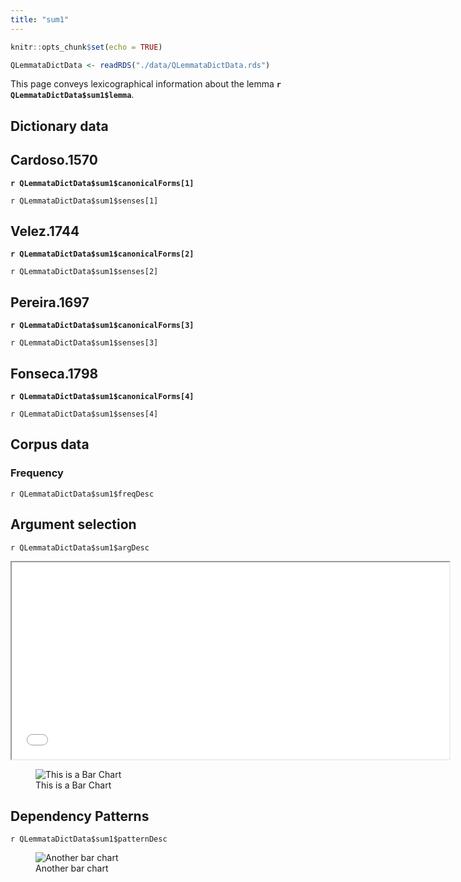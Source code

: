 ```yaml
---
title: "sum1"
---
```



```r
knitr::opts_chunk$set(echo = TRUE)

QLemmataDictData <- readRDS("./data/QLemmataDictData.rds")

```


This page conveys lexicographical information about the lemma **`r QLemmataDictData$sum1$lemma`**.

## Dictionary data

::: panel-tabset
## Cardoso.1570
**`r QLemmataDictData$sum1$canonicalForms[1]`**

`r QLemmataDictData$sum1$senses[1]`

## Velez.1744
**`r QLemmataDictData$sum1$canonicalForms[2]`**

`r QLemmataDictData$sum1$senses[2]`

## Pereira.1697
**`r QLemmataDictData$sum1$canonicalForms[3]`**

`r QLemmataDictData$sum1$senses[3]`

## Fonseca.1798
**`r QLemmataDictData$sum1$canonicalForms[4]`**

`r QLemmataDictData$sum1$senses[4]`

:::


## Corpus data

### Frequency
`r QLemmataDictData$sum1$freqDesc`

::: panel-tabset
## Argument selection
`r QLemmataDictData$sum1$argDesc`

<iframe width="700" height="315" src="./img/sum1_ArgcTree.html">

</iframe>

::: column-margin
![This is a Bar Chart](./img/sum1_ArgsFreqBars.webp)
:::

## Dependency Patterns
`r QLemmataDictData$sum1$patternDesc`

::: column-margin
![Another bar chart](./img/sum1_FrameFreqBars.webp)
:::

:::

